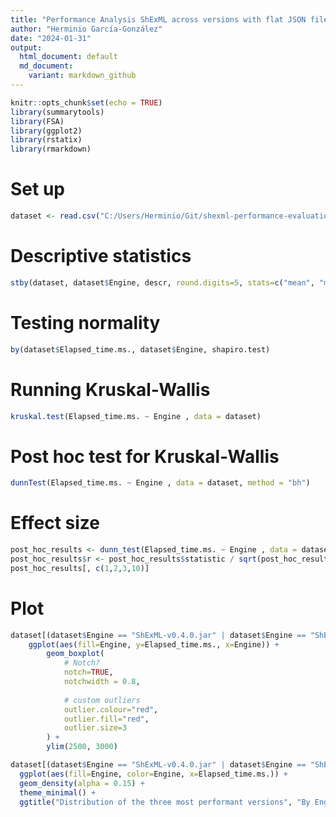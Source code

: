```yaml
---
title: "Performance Analysis ShExML across versions with flat JSON file"
author: "Herminio García-González"
date: "2024-01-31"
output: 
  html_document: default
  md_document:
    variant: markdown_github
---
```


```r
knitr::opts_chunk$set(echo = TRUE)
library(summarytools)
library(FSA)
library(ggplot2)
library(rstatix)
library(rmarkdown)
```
# Set up

```r
dataset <- read.csv("C:/Users/Herminio/Git/shexml-performance-evaluation/statistics/results/resultEvaluationJSON.csv", sep=';')[, 2:3]

```

# Descriptive statistics
```r
stby(dataset, dataset$Engine, descr, round.digits=5, stats=c("mean", "med", "sd", "min", "max"))
```

# Testing normality
```r
by(dataset$Elapsed_time.ms., dataset$Engine, shapiro.test)
```
# Running Kruskal-Wallis
```r
kruskal.test(Elapsed_time.ms. ~ Engine , data = dataset)
```
# Post hoc test for Kruskal-Wallis
```r
dunnTest(Elapsed_time.ms. ~ Engine , data = dataset, method = "bh")
```

# Effect size
```r
post_hoc_results <- dunn_test(Elapsed_time.ms. ~ Engine , data = dataset, p.adjust.method = "BH")
post_hoc_results$r <- post_hoc_results$statistic / sqrt(post_hoc_results$n1+post_hoc_results$n2)
post_hoc_results[, c(1,2,3,10)]
```

# Plot
```r
dataset[(dataset$Engine == "ShExML-v0.4.0.jar" | dataset$Engine == "ShExML-v0.4.2.jar" | dataset$Engine == "ShExML-v0.5.1.jar"), ]  %>%
    ggplot(aes(fill=Engine, y=Elapsed_time.ms., x=Engine)) +
        geom_boxplot(
            # Notch?
            notch=TRUE,
            notchwidth = 0.8,
            
            # custom outliers
            outlier.colour="red",
            outlier.fill="red",
            outlier.size=3
        ) +
        ylim(2500, 3000)
```
```r
dataset[(dataset$Engine == "ShExML-v0.4.0.jar" | dataset$Engine == "ShExML-v0.4.2.jar" | dataset$Engine == "ShExML-v0.5.1.jar"), ] %>%
  ggplot(aes(fill=Engine, color=Engine, x=Elapsed_time.ms.)) +
  geom_density(alpha = 0.15) +
  theme_minimal() + 
  ggtitle("Distribution of the three most performant versions", "By Engine")
```